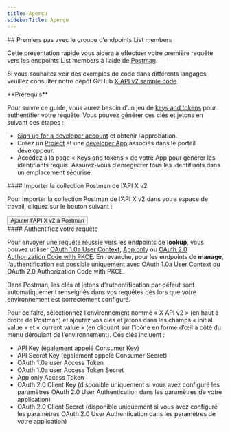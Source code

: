 ```yaml
---
title: Aperçu
sidebarTitle: Aperçu
---
```



<div id="getting-started-with-the-list-members-endpoint-group">
  ## Premiers pas avec le groupe d’endpoints List members
</div>

Cette présentation rapide vous aidera à effectuer votre première requête vers les endpoints List members à l’aide de [Postman](/fr/tutorials/postman-getting-started).

Si vous souhaitez voir des exemples de code dans différents langages, veuillez consulter notre dépôt GitHub [X API v2 sample code](https://github.com/xdevplatform/Twitter-API-v2-sample-code).

<Note>
  **Prérequis**

  Pour suivre ce guide, vous aurez besoin d’un jeu de [keys and tokens](/fr/resources/fundamentals/authentication) pour authentifier votre requête. Vous pouvez générer ces clés et jetons en suivant ces étapes :

  * [Sign up for a developer account](https://developer.x.com/en/apply-for-access) et obtenir l’approbation.
  * Créez un [Project](/fr/resources/fundamentals/projects) et une [developer App](/fr/resources/fundamentals/developer-apps) associés dans le portail développeur.
  * Accédez à la page « Keys and tokens » de votre App pour générer les identifiants requis. Assurez-vous d’enregistrer tous les identifiants dans un emplacement sécurisé.
</Note>

<div id="load-the-x-api-v2-postman-collection">
  #### Importer la collection Postman de l’API X v2
</div>

Pour importer la collection Postman de l’API X v2 dans votre espace de travail, cliquez sur le bouton suivant :

<Button href="https://app.getpostman.com/run-collection/9956214-784efcda-ed4c-4491-a4c0-a26470a67400">
  Ajouter l’API X v2 à Postman
</Button>

<div id="authenticate-your-request">
  #### Authentifiez votre requête
</div>

Pour envoyer une requête réussie vers les endpoints de **lookup**, vous pouvez utiliser [OAuth 1.0a User Context](/fr/resources/fundamentals/authentication#oauth-1-0a-2), [App only](/fr/resources/fundamentals/authentication#bearer-token-also-known-as-app-only) ou [OAuth 2.0 Authorization Code with PKCE](fr/resources/fundamentals/authentication#oauth-2-0-authorization-code-flow-with-pkce-2). En revanche, pour les endpoints de **manage**, l’authentification est possible uniquement avec OAuth 1.0a User Context ou OAuth 2.0 Authorization Code with PKCE.

Dans Postman, les clés et jetons d’authentification par défaut sont automatiquement renseignés dans vos requêtes dès lors que votre environnement est correctement configuré.

Pour ce faire, sélectionnez l’environnement nommé « X API v2 » (en haut à droite de Postman) et ajoutez vos clés et jetons dans les champs « initial value » et « current value » (en cliquant sur l’icône en forme d’œil à côté du menu déroulant de l’environnement). Ces clés incluent :

* API Key (également appelé Consumer Key)
* API Secret Key (également appelé Consumer Secret)
* OAuth 1.0a user Access Token
* OAuth 1.0a user Access Token Secret
* App only Access Token
* OAuth 2.0 Client Key (disponible uniquement si vous avez configuré les paramètres OAuth 2.0 User Authentication dans les paramètres de votre application)
* OAuth 2.0 Client Secret (disponible uniquement si vous avez configuré les paramètres OAuth 2.0 User Authentication dans les paramètres de votre application)